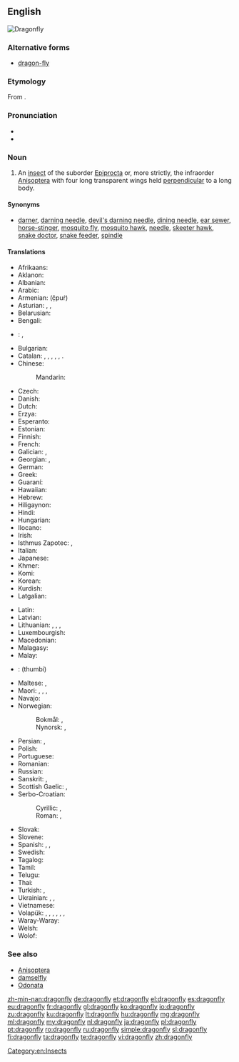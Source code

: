 ==English==
[[Image:Libellula depressa.jpg|thumb|Dragonfly]]
{{wikipedia}}

===Alternative forms===
* [[dragon-fly]]

===Etymology===
From {{compound|dragon|fly|lang=en}}.

===Pronunciation===
* {{IPA|/ˈdræɡənˌflaɪ/}}
* {{audio|en-us-dragonfly.ogg|Audio (US)|lang=en}}

===Noun===
{{en-noun|head=[[dragon]][[fly]]|dragonflies}}

# An [[insect]] of the suborder [[Epiprocta]] or, more strictly, the infraorder [[Anisoptera]] with four long transparent wings held [[perpendicular]] to a long body.

====Synonyms====
* {{sense|insect of infraorder Anisoptera}} [[darner]], [[darning needle]], [[devil's darning needle]], [[dining needle]], [[ear sewer]], [[horse-stinger]], [[mosquito fly]], [[mosquito hawk]], [[needle]], [[skeeter hawk]], [[snake doctor]], [[snake feeder]], [[spindle]]

====Translations====
{{trans-top|insect of the infraorder Anisoptera}}
* Afrikaans: {{t|af|naaldekoker}}
* Aklanon: {{t|akl|tambibidli}}
* Albanian: {{t|sq|pilivesë}}
* Arabic: {{t|ar|منسوب الماء|m|tr=mansūb al-māʾ|sc=Arab}}
* Armenian: {{t|hy|ճպուռ}} (č̣puṙ)
* Asturian: {{t|ast|aceitera|f}}, {{t|ast|cortanarices|m}}, {{t|ast|cortañarices|m}}
* Belarusian: {{t|be|страказа|f|tr=strakazá|sc=Cyrl}}
* Bengali: {{t|bn|ফড়িং|tr=phôŗing|sc=Beng}}
* {{ttbc|br}}: {{t+|br|nadoz-aer|f}}, {{t+|br|nadozioù-aer|p}}
* Bulgarian: {{t|bg|водно конче|n|tr=vódno kónče|sc=Cyrl}}
* Catalan: {{t+|ca|libèl·lula|f}}, {{t|ca|cavall de serp|m}}, {{t|ca|espiadimonis|m}}, {{t|ca|tallanassos|m}}, {{t|ca|teixidor|m}}, {{t|ca|barratgina|f}}.
* Chinese:
*: Mandarin: {{t+|cmn|蜻蜓|tr=qīngtíng|sc=Hani}}
* Czech: {{t+|cs|vážka|f}}
* Danish: {{t|da|guldsmed|c}}
* Dutch: {{t+|nl|libel|f}}
* Erzya: {{t|myv|салмуксонь салы|tr=salmuksonj salï|sc=Cyrl}}
* Esperanto: {{t+|eo|libelo}}
* Estonian: {{t+|et|kiil}}
* Finnish: {{t|fi|sudenkorento}}
* French: {{t+|fr|libellule|f}}
* Galician: {{t+|gl|cabalo do demo|m}}, {{t|gl|libélula|f}}
* Georgian: {{t+|ka|ჭრიჭინა|tr=čričina|sc=Geor}}, {{t|ka|ნემსიყლაპია|tr=nemsiqlapia|sc=Geor}}
* German: {{t+|de|Libelle|f}}
* Greek: {{t|el|λιβελλούλη|f|tr=livelúli}}
* Guaraní: {{t|gn|ñahatĩ}}
* Hawaiian: {{t|haw|pīnao}}
* Hebrew: {{t|he|שפירית|f|tr=shapirit}}
* Hiligaynon: {{t|hil|tumbak-tumbak}}
* Hindi: {{t|hi|व्याध पतंग|tr=vyādh pataṅg|sc=Deva}}
* Hungarian: {{t+|hu|szitakötő}}
* Ilocano: {{t|ilo|tuwato}}
* Irish: {{t|ga|snáthaid mhór|f}}
* Isthmus Zapotec: {{t|zai|sumpirinisa}}, {{t|zai|xhumpirinisa}}
* Italian: {{t+|it|libellula|f}}
* Japanese: {{t+|ja|蜻蛉|tr=[[とんぼ]], tonbo|sc=Jpan}}
* Khmer: {{t+|km|កន្ទុំរុយ|tr=kontom ruy|sc=Khmr}}
* Komi: {{t|kpv|юрси гусь|tr=jursji gusʹ|sc=Cyrl}}
* Korean: {{t+|ko|잠자리|tr=jamjari|sc=Kore}}
* Kurdish: {{t+|ku|zencere|sc=ku-Arab}}
* Latgalian: {{t|ltg|spuorņs|m}}
{{trans-mid}}
* Latin: {{t+|la|libellula|f}}
* Latvian: {{t|lv|spāre|f}}
* Lithuanian: {{t+|lt|laumžirgis|m}}, {{t|lt|žirgelis|m}}, {{qualifier|some species}} {{t|lt|skėtė|f}}, {{qualifier|some species}} {{t|lt|strėlikė|f}}
* Luxembourgish: {{t|lb|Libell|f}}
* Macedonian: {{t|mk|водно конче|n|tr=vódno kónče|sc=Cyrl}}
* Malagasy: {{t+|mg|angidina}}
* Malay: {{t|ms|capung}}
* {{ttbc|ml}}: (thumbi)<!-- wrong script -->
* Maltese: {{t|mt|debba tax-xitan|f}}, {{t|mt|ħelikopter}}
* Maori: {{t|mi|kapowai}}, {{t|mi|kapowai}}, {{t|mi|uruururoroa}}, {{t|mi|kapowai}}
* Navajo: {{t|nv|tániilʼáí}}
* Norwegian:
*: Bokmål: {{t+|nb|øyenstikker|m}}, {{t|nb|øyestikker|m}}
*: Nynorsk: {{t|nn|augestikkar|m}}, {{t|nn|augnestikkar|m}}
* Persian: {{t|fa|تصنيف هجائی|tr=tasnif-e hejâ'i}}, {{t+|fa|سنجاقک|tr=sanjâqak}}
* Polish: {{t+|pl|ważka|f}}
* Portuguese: {{t+|pt|libélula|f}}
* Romanian: {{t+|ro|libelulă|f}}
* Russian: {{t+|ru|стрекоза|f|tr=strekozá}}
* Sanskrit: {{t|sa|प्राचिका|tr=prācikā|sc=Deva}}, {{t|sa|प्राचिका|tr=prācikā|sc=Deva}}
* Scottish Gaelic: {{t|gd|tarbhan-nathrach|m}}, {{t|gd|cuileag-lasrach|f}}
* Serbo-Croatian:
*: Cyrillic: {{t|sh|вилин коњиц|m|sc=Cyrl}}, {{t|sh|вилински коњиц|m|sc=Cyrl}}
*: Roman: {{t|sh|vilin konjic|m}}, {{t|sh|vilinski konjic|m}}
* Slovak: {{t|sk|vážka|f}}
* Slovene: {{t+|sl|kačji pastir|m}}
* Spanish: {{t+|es|libélula|f}}, {{t|es|aguacil|m}} {{qualifier|Argentina|Uruguay}}, {{t|es|pipilacha|f}} {{qualifier|Nicaragua}}
* Swedish: {{t+|sv|trollslända}}
* Tagalog: {{t|tl|tutubi}}
* Tamil: {{t+|ta|தும்பி|tr=Thumbi}}
* Telugu: {{t+|te|తూనీగ|tr=tooneega|sc=Telu}}
* Thai: {{t|th|แมลงปอ|tr=má-laeng-bpor|sc=Thai}}
* Turkish: {{t+|tr|kızböceği}}, {{t+|tr|yusufçuk}}
* Ukrainian: {{t|uk|стрекоза|f|tr=strekozá|sc=Cyrl}}, {{t+|uk|важка|f|tr=vážka|sc=Cyrl}}, {{t+|uk|бабка|f|tr=bábka|sc=Cyrl}}
* Vietnamese: {{t|vi|con chuồn chuồn}}
* Volapük: {{qualifier|♂♀}} {{t|vo|libelul}}, {{qualifier|collective ♂♀}} {{t|vo|libelulem}}, {{qualifier|♂}} {{t|vo|hilibelul}}, {{qualifier|♀}} {{t|vo|jilibelul}}, {{qualifier|♂♀ offspring}} {{t|vo|libelulül}}, {{qualifier|♂ offspring}} {{t|vo|hilibelulül}}, {{qualifier|♀ offspring}} {{t|vo|jilibelulül}}
* Waray-Waray: {{t|war|tambuburay}}
* Welsh: {{t|cy|gwas y neidr|m}}
* Wolof: {{t|wo|xund-xund}}
{{trans-bottom}}

===See also===
* [[Anisoptera]]
* [[damselfly]]
* [[Odonata]]

[[Category:en:Insects]]

[[zh-min-nan:dragonfly]]
[[de:dragonfly]]
[[et:dragonfly]]
[[el:dragonfly]]
[[es:dragonfly]]
[[eu:dragonfly]]
[[fr:dragonfly]]
[[gl:dragonfly]]
[[ko:dragonfly]]
[[io:dragonfly]]
[[zu:dragonfly]]
[[ku:dragonfly]]
[[lt:dragonfly]]
[[hu:dragonfly]]
[[mg:dragonfly]]
[[ml:dragonfly]]
[[my:dragonfly]]
[[nl:dragonfly]]
[[ja:dragonfly]]
[[pl:dragonfly]]
[[pt:dragonfly]]
[[ro:dragonfly]]
[[ru:dragonfly]]
[[simple:dragonfly]]
[[sl:dragonfly]]
[[fi:dragonfly]]
[[ta:dragonfly]]
[[te:dragonfly]]
[[vi:dragonfly]]
[[zh:dragonfly]]